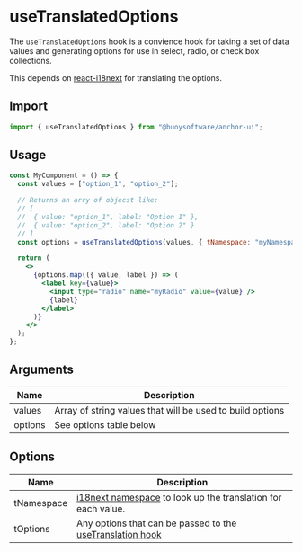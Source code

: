 <Meta title="Hooks / useTranslatedOptions" />

# useTranslatedOptions

The `useTranslatedOptions` hook is a convience hook for taking a set of data
values and generating options for use in select, radio, or check box collections.

This depends on [react-i18next] for translating the options.

## Import

```javascript
import { useTranslatedOptions } from "@buoysoftware/anchor-ui";
```

## Usage

```jsx
const MyComponent = () => {
  const values = ["option_1", "option_2"];

  // Returns an arry of objecst like:
  // [
  //  { value: "option_1", label: "Option 1" },
  //  { value: "option_2", label: "Option 2" }
  // ]
  const options = useTranslatedOptions(values, { tNamespace: "myNamespace" });

  return (
    <>
      {options.map(({ value, label }) => (
        <label key={value}>
          <input type="radio" name="myRadio" value={value} />
          {label}
        </label>
      )}
    </>
  );
};
```

## Arguments

| Name    | Description                                               |
| ------- | --------------------------------------------------------- |
| values  | Array of string values that will be used to build options |
| options | See options table below                                   |

## Options

| Name       | Description                                                    |
| ---------- | -------------------------------------------------------------- |
| tNamespace | [i18next namespace] to look up the translation for each value. |
| tOptions   | Any options that can be passed to the [useTranslation hook]    |

[react-i18next]: https://react.i18next.com/
[i18next namespace]: https://www.i18next.com/principles/namespaces
[usetranslation hook]: https://react.i18next.com/latest/usetranslation-hook
